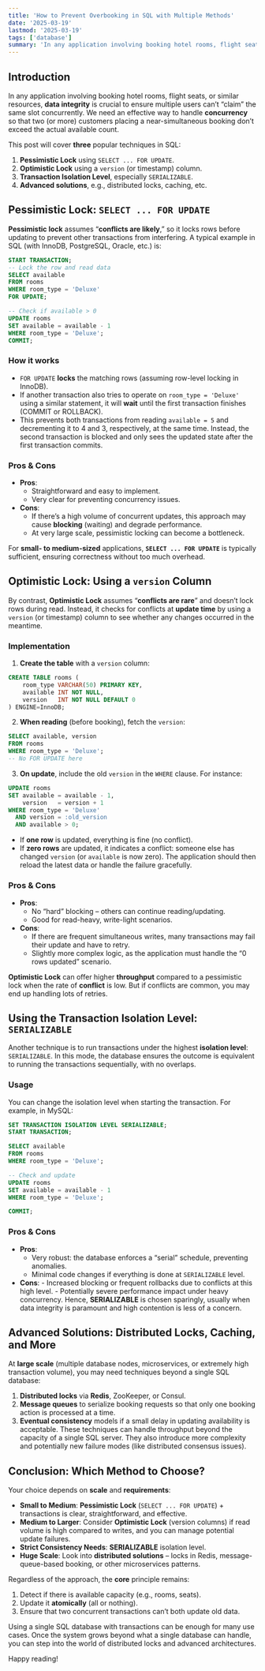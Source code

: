 ```yaml
---
title: 'How to Prevent Overbooking in SQL with Multiple Methods'
date: '2025-03-19'
lastmod: '2025-03-19'
tags: ['database']
summary: 'In any application involving booking hotel rooms, flight seats, or similar resources, data integrity is crucial to ensure multiple users can’t “claim” the same slot concurrently.'
---
```



## Introduction

In any application involving booking hotel rooms, flight seats, or similar resources, **data integrity** is crucial to ensure multiple users can’t “claim” the same slot concurrently. We need an effective way to handle **concurrency** so that two (or more) customers placing a near-simultaneous booking don’t exceed the actual available count.

This post will cover **three** popular techniques in SQL:

1. **Pessimistic Lock** using `SELECT ... FOR UPDATE`.
2. **Optimistic Lock** using a `version` (or timestamp) column.
3. **Transaction Isolation Level**, especially `SERIALIZABLE`.
4. **Advanced solutions**, e.g., distributed locks, caching, etc.

## Pessimistic Lock: `SELECT ... FOR UPDATE`

**Pessimistic lock** assumes “**conflicts are likely**,” so it locks rows before updating to prevent other transactions from interfering. A typical example in SQL (with InnoDB, PostgreSQL, Oracle, etc.) is:

```sql
START TRANSACTION;
-- Lock the row and read data
SELECT available
FROM rooms
WHERE room_type = 'Deluxe'
FOR UPDATE;

-- Check if available > 0
UPDATE rooms
SET available = available - 1
WHERE room_type = 'Deluxe';
COMMIT;
```

### How it works

- `FOR UPDATE` **locks** the matching rows (assuming row-level locking in InnoDB).
- If another transaction also tries to operate on `room_type = 'Deluxe'` using a similar statement, it will **wait** until the first transaction finishes (COMMIT or ROLLBACK).
- This prevents both transactions from reading `available = 5` and decrementing it to 4 and 3, respectively, at the same time. Instead, the second transaction is blocked and only sees the updated state after the first transaction commits.

### Pros & Cons

- **Pros**:
  - Straightforward and easy to implement.
  - Very clear for preventing concurrency issues.
- **Cons**:
  - If there’s a high volume of concurrent updates, this approach may cause **blocking** (waiting) and degrade performance.
  - At very large scale, pessimistic locking can become a bottleneck.

For **small- to medium-sized** applications, **`SELECT ... FOR UPDATE`** is typically sufficient, ensuring correctness without too much overhead.

## Optimistic Lock: Using a `version` Column

By contrast, **Optimistic Lock** assumes “**conflicts are rare**” and doesn’t lock rows during read. Instead, it checks for conflicts at **update time** by using a `version` (or timestamp) column to see whether any changes occurred in the meantime.

### Implementation

1. **Create the table** with a `version` column:

```sql
CREATE TABLE rooms (
	room_type VARCHAR(50) PRIMARY KEY,
	available INT NOT NULL,
	version   INT NOT NULL DEFAULT 0
) ENGINE=InnoDB;
```

2. **When reading** (before booking), fetch the `version`:

```sql
SELECT available, version
FROM rooms
WHERE room_type = 'Deluxe';
-- No FOR UPDATE here
```

3. **On update**, include the old `version` in the `WHERE` clause. For instance:

```sql
UPDATE rooms
SET available = available - 1,
    version   = version + 1
WHERE room_type = 'Deluxe'
  AND version = :old_version
  AND available > 0;
```

- If **one row** is updated, everything is fine (no conflict).
- If **zero rows** are updated, it indicates a conflict: someone else has changed `version` (or `available` is now zero). The application should then reload the latest data or handle the failure gracefully.

### Pros & Cons

- **Pros**:
  - No “hard” blocking – others can continue reading/updating.
  - Good for read-heavy, write-light scenarios.
- **Cons**:
  - If there are frequent simultaneous writes, many transactions may fail their update and have to retry.
  - Slightly more complex logic, as the application must handle the “0 rows updated” scenario.

**Optimistic Lock** can offer higher **throughput** compared to a pessimistic lock when the rate of **conflict** is low. But if conflicts are common, you may end up handling lots of retries.

## Using the Transaction Isolation Level: `SERIALIZABLE`

Another technique is to run transactions under the highest **isolation level**: `SERIALIZABLE`. In this mode, the database ensures the outcome is equivalent to running the transactions sequentially, with no overlaps.

### Usage

You can change the isolation level when starting the transaction. For example, in MySQL:

```sql
SET TRANSACTION ISOLATION LEVEL SERIALIZABLE;
START TRANSACTION;

SELECT available
FROM rooms
WHERE room_type = 'Deluxe';

-- Check and update
UPDATE rooms
SET available = available - 1
WHERE room_type = 'Deluxe';

COMMIT;
```

### Pros & Cons

- **Pros**:
  - Very robust: the database enforces a “serial” schedule, preventing anomalies.
  - Minimal code changes if everything is done at `SERIALIZABLE` level.
- **Cons**: - Increased blocking or frequent rollbacks due to conflicts at this high level. - Potentially severe performance impact under heavy concurrency.
  Hence, **SERIALIZABLE** is chosen sparingly, usually when data integrity is paramount and high contention is less of a concern.

## Advanced Solutions: Distributed Locks, Caching, and More

At **large scale** (multiple database nodes, microservices, or extremely high transaction volume), you may need techniques beyond a single SQL database:

1. **Distributed locks** via **Redis**, ZooKeeper, or Consul.
2. **Message queues** to serialize booking requests so that only one booking action is processed at a time.
3. **Eventual consistency** models if a small delay in updating availability is acceptable.
   These techniques can handle throughput beyond the capacity of a single SQL server. They also introduce more complexity and potentially new failure modes (like distributed consensus issues).

## Conclusion: Which Method to Choose?

Your choice depends on **scale** and **requirements**:

- **Small to Medium**: **Pessimistic Lock** (`SELECT ... FOR UPDATE`) + transactions is clear, straightforward, and effective.
- **Medium to Larger**: Consider **Optimistic Lock** (version columns) if read volume is high compared to writes, and you can manage potential update failures.
- **Strict Consistency Needs**: **SERIALIZABLE** isolation level.
- **Huge Scale**: Look into **distributed solutions** – locks in Redis, message-queue-based booking, or other microservices patterns.

Regardless of the approach, the **core** principle remains:

1. Detect if there is available capacity (e.g., rooms, seats).
2. Update it **atomically** (all or nothing).
3. Ensure that two concurrent transactions can’t both update old data.

Using a single SQL database with transactions can be enough for many use cases. Once the system grows beyond what a single database can handle, you can step into the world of distributed locks and advanced architectures.

Happy reading! <Twemoji emoji="clinking-beer-mugs" />

